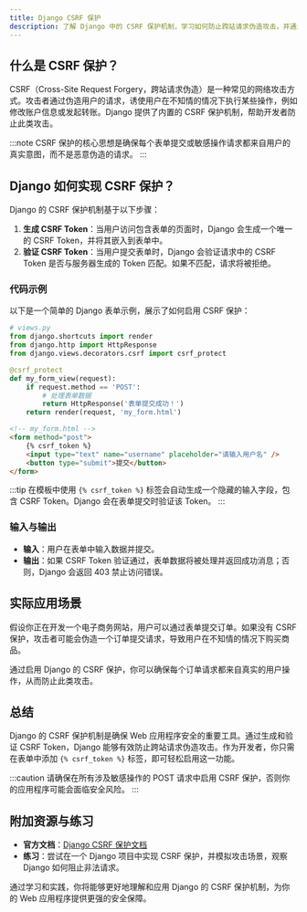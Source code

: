 ```yaml
---
title: Django CSRF 保护
description: 了解 Django 中的 CSRF 保护机制，学习如何防止跨站请求伪造攻击，并通过实际案例掌握其应用。
---
```


## 什么是 CSRF 保护？

CSRF（Cross-Site Request Forgery，跨站请求伪造）是一种常见的网络攻击方式。攻击者通过伪造用户的请求，诱使用户在不知情的情况下执行某些操作，例如修改账户信息或发起转账。Django 提供了内置的 CSRF 保护机制，帮助开发者防止此类攻击。

:::note
CSRF 保护的核心思想是确保每个表单提交或敏感操作请求都来自用户的真实意图，而不是恶意伪造的请求。
:::

## Django 如何实现 CSRF 保护？

Django 的 CSRF 保护机制基于以下步骤：

1. **生成 CSRF Token**：当用户访问包含表单的页面时，Django 会生成一个唯一的 CSRF Token，并将其嵌入到表单中。
2. **验证 CSRF Token**：当用户提交表单时，Django 会验证请求中的 CSRF Token 是否与服务器生成的 Token 匹配。如果不匹配，请求将被拒绝。

### 代码示例

以下是一个简单的 Django 表单示例，展示了如何启用 CSRF 保护：

```python
# views.py
from django.shortcuts import render
from django.http import HttpResponse
from django.views.decorators.csrf import csrf_protect

@csrf_protect
def my_form_view(request):
    if request.method == 'POST':
        # 处理表单数据
        return HttpResponse('表单提交成功！')
    return render(request, 'my_form.html')
```

```html
<!-- my_form.html -->
<form method="post">
    {% csrf_token %}
    <input type="text" name="username" placeholder="请输入用户名" />
    <button type="submit">提交</button>
</form>
```

:::tip
在模板中使用 `{% csrf_token %}` 标签会自动生成一个隐藏的输入字段，包含 CSRF Token。Django 会在表单提交时验证该 Token。
:::

### 输入与输出

- **输入**：用户在表单中输入数据并提交。
- **输出**：如果 CSRF Token 验证通过，表单数据将被处理并返回成功消息；否则，Django 会返回 403 禁止访问错误。

## 实际应用场景

假设你正在开发一个电子商务网站，用户可以通过表单提交订单。如果没有 CSRF 保护，攻击者可能会伪造一个订单提交请求，导致用户在不知情的情况下购买商品。

通过启用 Django 的 CSRF 保护，你可以确保每个订单请求都来自真实的用户操作，从而防止此类攻击。

## 总结

Django 的 CSRF 保护机制是确保 Web 应用程序安全的重要工具。通过生成和验证 CSRF Token，Django 能够有效防止跨站请求伪造攻击。作为开发者，你只需在表单中添加 `{% csrf_token %}` 标签，即可轻松启用这一功能。

:::caution
请确保在所有涉及敏感操作的 POST 请求中启用 CSRF 保护，否则你的应用程序可能会面临安全风险。
:::

## 附加资源与练习

- **官方文档**：[Django CSRF 保护文档](https://docs.djangoproject.com/en/stable/ref/csrf/)
- **练习**：尝试在一个 Django 项目中实现 CSRF 保护，并模拟攻击场景，观察 Django 如何阻止非法请求。

通过学习和实践，你将能够更好地理解和应用 Django 的 CSRF 保护机制，为你的 Web 应用程序提供更强的安全保障。